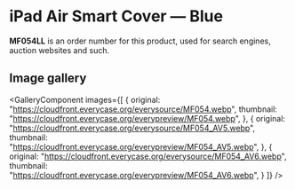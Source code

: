 
# iPad Air Smart Cover — Blue

<Callout type='info' emoji='👉🏻'>**MF054LL** is an order number for this product, used for search engines, auction websites and such.</Callout>

## Image gallery

<GalleryComponent
    images={[
      {
        original: "https://cloudfront.everycase.org/everysource/MF054.webp",
        thumbnail: "https://cloudfront.everycase.org/everypreview/MF054.webp",
      },
      {
        original: "https://cloudfront.everycase.org/everysource/MF054_AV5.webp",
        thumbnail: "https://cloudfront.everycase.org/everypreview/MF054_AV5.webp",
      },
      {
        original: "https://cloudfront.everycase.org/everysource/MF054_AV6.webp",
        thumbnail: "https://cloudfront.everycase.org/everypreview/MF054_AV6.webp",
      }
    ]}
  />
